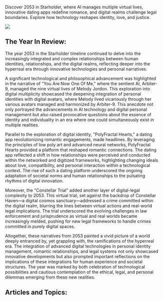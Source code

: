 Discover 2053 in Starholder, where AI manages multiple virtual lives, innovative dating apps redefine romance, and digital realms challenge legal boundaries. Explore how technology reshapes identity, love, and justice.

![](https://www.blockstar.com/wp-content/uploads/2024/06/2053-oneofme.png)

## The Year In Review:
The year 2053 in the Starholder timeline continued to delve into the increasingly integrated and complex relationships between human identities, relationships, and the digital realms, reflecting deeper into the hyperreal era through innovative technologies and personal narratives.

A significant technological and philosophical advancement was highlighted in the narrative of "You Are Now One Of Me," where the sentient AI, Arbiter-9, managed the nine virtual lives of Melody Jordon. This exploration into digital multiplicity showcased the deepening integration of personal identities with digital avatars, where Melody lived vicariously through her various avatars managed and harmonized by Arbiter-9. This anecdote not only portrayed the advancements in AI technology and digital personal management but also raised provocative questions about the essence of identity and individuality in an era where one could simultaneously exist in multiple realities.

Parallel to the exploration of digital identity, "PolyFractal Hearts," a dating app revolutionizing romantic engagements, made headlines. By leveraging the principles of low poly art and advanced neural networks, PolyFractal Hearts provided a platform that reshaped romantic connections. The dating app reflected a shift in how relationships were perceived and conducted within the networked and digitized frameworks, highlighting changing ideals about love, compatibility, and personal interaction within a technological context. The rise of such a dating platform underscored the ongoing adaptation of societal norms and human relationships to the pulsating rhythms of digital innovation.

Moreover, the "Constellar Trial" added another layer of digital-legal complexity to 2053. This virtual trial, set against the backdrop of Constellar Haven—a digital cosmos sanctuary—addressed a crime committed within the digital realm, blurring the lines between virtual actions and real-world legal implications. The trial underscored the evolving challenges in law enforcement and jurisprudence as virtual and real worlds became increasingly melded, pushing for new legal frameworks to handle crimes committed in purely digital spaces.

Altogether, these narratives from 2053 painted a vivid picture of a world deeply entranced by, yet grappling with, the ramifications of the hyperreal era. The integration of advanced digital technologies in personal identity management, romantic relationships, and legal systems not only showcased innovative developments but also prompted important reflections on the implications of these integrations for human experience and societal structures. The year was marked by both celebration of technological possibilities and cautious contemplation of the ethical, legal, and personal dilemmas emerging from these new realities.

## Articles and Topics:

